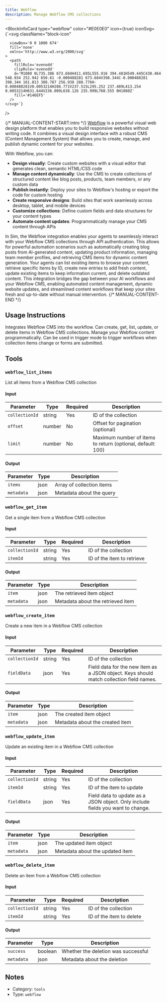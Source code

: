 ```yaml
---
title: Webflow
description: Manage Webflow CMS collections
---
```



<BlockInfoCard 
  type="webflow"
  color="#E0E0E0"
  icon={true}
  iconSvg={`<svg className="block-icon"
      
      
      
      viewBox='0 0 1080 674'
      fill='none'
      xmlns='http://www.w3.org/2000/svg'
    >
      <path
        fillRule='evenodd'
        clipRule='evenodd'
        d='M1080 0L735.386 673.684H411.695L555.916 394.481H549.445C430.464 548.934 252.942 650.61 -0.000488281 673.684V398.344C-0.000488281 398.344 161.813 388.787 256.938 288.776H-0.000488281V0.0053214H288.771V237.515L295.252 237.489L413.254 0.0053214H631.644V236.009L638.126 235.999L760.555 0H1080Z'
        fill='#146EF5'
      />
    </svg>`}
/>

{/* MANUAL-CONTENT-START:intro */}
[Webflow](https://webflow.com/) is a powerful visual web design platform that enables you to build responsive websites without writing code. It combines a visual design interface with a robust CMS (Content Management System) that allows you to create, manage, and publish dynamic content for your websites.

With Webflow, you can:

- **Design visually**: Create custom websites with a visual editor that generates clean, semantic HTML/CSS code
- **Manage content dynamically**: Use the CMS to create collections of structured content like blog posts, products, team members, or any custom data
- **Publish instantly**: Deploy your sites to Webflow's hosting or export the code for custom hosting
- **Create responsive designs**: Build sites that work seamlessly across desktop, tablet, and mobile devices
- **Customize collections**: Define custom fields and data structures for your content types
- **Automate content updates**: Programmatically manage your CMS content through APIs

In Sim, the Webflow integration enables your agents to seamlessly interact with your Webflow CMS collections through API authentication. This allows for powerful automation scenarios such as automatically creating blog posts from AI-generated content, updating product information, managing team member profiles, and retrieving CMS items for dynamic content generation. Your agents can list existing items to browse your content, retrieve specific items by ID, create new entries to add fresh content, update existing items to keep information current, and delete outdated content. This integration bridges the gap between your AI workflows and your Webflow CMS, enabling automated content management, dynamic website updates, and streamlined content workflows that keep your sites fresh and up-to-date without manual intervention.
{/* MANUAL-CONTENT-END */}


## Usage Instructions

Integrates Webflow CMS into the workflow. Can create, get, list, update, or delete items in Webflow CMS collections. Manage your Webflow content programmatically. Can be used in trigger mode to trigger workflows when collection items change or forms are submitted.



## Tools

### `webflow_list_items`

List all items from a Webflow CMS collection

#### Input

| Parameter | Type | Required | Description |
| --------- | ---- | -------- | ----------- |
| `collectionId` | string | Yes | ID of the collection |
| `offset` | number | No | Offset for pagination \(optional\) |
| `limit` | number | No | Maximum number of items to return \(optional, default: 100\) |

#### Output

| Parameter | Type | Description |
| --------- | ---- | ----------- |
| `items` | json | Array of collection items |
| `metadata` | json | Metadata about the query |

### `webflow_get_item`

Get a single item from a Webflow CMS collection

#### Input

| Parameter | Type | Required | Description |
| --------- | ---- | -------- | ----------- |
| `collectionId` | string | Yes | ID of the collection |
| `itemId` | string | Yes | ID of the item to retrieve |

#### Output

| Parameter | Type | Description |
| --------- | ---- | ----------- |
| `item` | json | The retrieved item object |
| `metadata` | json | Metadata about the retrieved item |

### `webflow_create_item`

Create a new item in a Webflow CMS collection

#### Input

| Parameter | Type | Required | Description |
| --------- | ---- | -------- | ----------- |
| `collectionId` | string | Yes | ID of the collection |
| `fieldData` | json | Yes | Field data for the new item as a JSON object. Keys should match collection field names. |

#### Output

| Parameter | Type | Description |
| --------- | ---- | ----------- |
| `item` | json | The created item object |
| `metadata` | json | Metadata about the created item |

### `webflow_update_item`

Update an existing item in a Webflow CMS collection

#### Input

| Parameter | Type | Required | Description |
| --------- | ---- | -------- | ----------- |
| `collectionId` | string | Yes | ID of the collection |
| `itemId` | string | Yes | ID of the item to update |
| `fieldData` | json | Yes | Field data to update as a JSON object. Only include fields you want to change. |

#### Output

| Parameter | Type | Description |
| --------- | ---- | ----------- |
| `item` | json | The updated item object |
| `metadata` | json | Metadata about the updated item |

### `webflow_delete_item`

Delete an item from a Webflow CMS collection

#### Input

| Parameter | Type | Required | Description |
| --------- | ---- | -------- | ----------- |
| `collectionId` | string | Yes | ID of the collection |
| `itemId` | string | Yes | ID of the item to delete |

#### Output

| Parameter | Type | Description |
| --------- | ---- | ----------- |
| `success` | boolean | Whether the deletion was successful |
| `metadata` | json | Metadata about the deletion |



## Notes

- Category: `tools`
- Type: `webflow`
